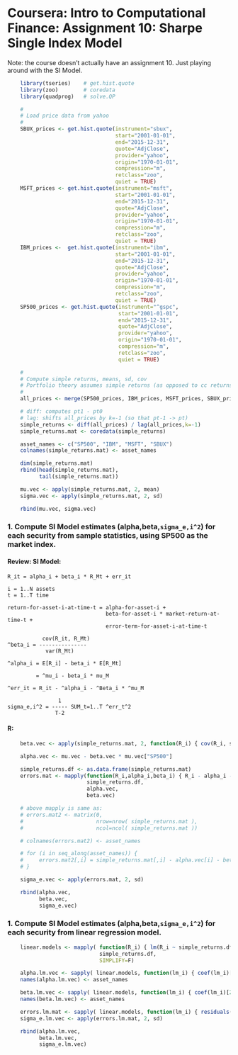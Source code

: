 
# Coursera: Intro to Computational Finance: Assignment 10: Sharpe Single Index Model

Note: the course doesn't actually have an assignment 10.  Just playing around with the SI Model.

```r

    library(tseries)    # get.hist.quote
    library(zoo)        # coredata
    library(quadprog)   # solve.QP

    #
    # Load price data from yahoo
    #
    SBUX_prices <- get.hist.quote(instrument="sbux", 
                                  start="2001-01-01",
                                  end="2015-12-31", 
                                  quote="AdjClose",
                                  provider="yahoo", 
                                  origin="1970-01-01",
                                  compression="m", 
                                  retclass="zoo", 
                                  quiet = TRUE)
    MSFT_prices <- get.hist.quote(instrument="msft", 
                                  start="2001-01-01",
                                  end="2015-12-31", 
                                  quote="AdjClose",
                                  provider="yahoo", 
                                  origin="1970-01-01",
                                  compression="m", 
                                  retclass="zoo", 
                                  quiet = TRUE)
    IBM_prices <-  get.hist.quote(instrument="ibm", 
                                  start="2001-01-01",
                                  end="2015-12-31", 
                                  quote="AdjClose",
                                  provider="yahoo", 
                                  origin="1970-01-01",
                                  compression="m", 
                                  retclass="zoo", 
                                  quiet = TRUE)
    SP500_prices <- get.hist.quote(instrument="^gspc", 
                                   start="2001-01-01",
                                   end="2015-12-31", 
                                   quote="AdjClose",
                                   provider="yahoo", 
                                   origin="1970-01-01",
                                   compression="m", 
                                   retclass="zoo", 
                                   quiet = TRUE)

    #
    # Compute simple returns, means, sd, cov
    # Portfolio theory assumes simple returns (as opposed to cc returns)
    # 
    all_prices <- merge(SP500_prices, IBM_prices, MSFT_prices, SBUX_prices)

    # diff: computes pt1 - pt0
    # lag: shifts all_prices by k=-1 (so that pt-1 -> pt)
    simple_returns <- diff(all_prices) / lag(all_prices,k=-1)
    simple_returns.mat <- coredata(simple_returns)

    asset_names <- c("SP500", "IBM", "MSFT", "SBUX")
    colnames(simple_returns.mat) <- asset_names

    dim(simple_returns.mat)
    rbind(head(simple_returns.mat),
          tail(simple_returns.mat))

    mu.vec <- apply(simple_returns.mat, 2, mean)
    sigma.vec <- apply(simple_returns.mat, 2, sd)

    rbind(mu.vec, sigma.vec)

```

### 1. Compute SI Model estimates (alpha,beta,`sigma_e,i^2`) for each security from sample statistics, using SP500 as the market index.

#### Review: SI Model:

    R_it = alpha_i + beta_i * R_Mt + err_it

    i = 1..N assets
    t = 1..T time

    return-for-asset-i-at-time-t = alpha-for-asset-i + 
                                   beta-for-asset-i * market-return-at-time-t + 
                                   error-term-for-asset-i-at-time-t

               cov(R_it, R_Mt)
    ^beta_i = ---------------
                var(R_Mt)

    ^alpha_i = E[R_i] - beta_i * E[R_Mt]
        
             = ^mu_i - beta_i * mu_M

    ^err_it = R_it - ^alpha_i - ^Beta_i * ^mu_M

                    1
    sigma_e,i^2 = ----- SUM_t=1..T ^err_t^2
                   T-2


#### R:

```r

    beta.vec <- apply(simple_returns.mat, 2, function(R_i) { cov(R_i, simple_returns.mat[,"SP500"]) / sigma.vec["SP500"]^2 })   

    alpha.vec <- mu.vec - beta.vec * mu.vec["SP500"]

    simple_returns.df <- as.data.frame(simple_returns.mat)
    errors.mat <- mapply(function(R_i,alpha_i,beta_i) { R_i - alpha_i - beta_i * simple_returns.df$SP500  }, 
                         simple_returns.df, 
                         alpha.vec, 
                         beta.vec)

    # above mapply is same as:
    # errors.mat2 <- matrix(0, 
    #                       nrow=nrow( simple_returns.mat ),
    #                       ncol=ncol( simple_returns.mat ))

    # colnames(errors.mat2) <- asset_names

    # for (i in seq_along(asset_names)) {
    #     errors.mat2[,i] = simple_returns.mat[,i] - alpha.vec[i] - beta.vec[i] * simple_returns.mat[,"SP500"]
    # }

    sigma_e.vec <- apply(errors.mat, 2, sd)

    rbind(alpha.vec,
          beta.vec,
          sigma_e.vec)

```

### 1. Compute SI Model estimates (alpha,beta,`sigma_e,i^2`) for each security from linear regression model.


```r

    linear.models <- mapply( function(R_i) { lm(R_i ~ simple_returns.df$SP500) },
                             simple_returns.df,
                             SIMPLIFY=F)

    alpha.lm.vec <- sapply( linear.models, function(lm_i) { coef(lm_i)[1] } )
    names(alpha.lm.vec) <- asset_names

    beta.lm.vec <- sapply( linear.models, function(lm_i) { coef(lm_i)[2] } )
    names(beta.lm.vec) <- asset_names

    errors.lm.mat <- sapply( linear.models, function(lm_i) { residuals(lm_i) } )
    sigma_e.lm.vec <- apply(errors.lm.mat, 2, sd)

    rbind(alpha.lm.vec,
          beta.lm.vec,
          sigma_e.lm.vec)

```


